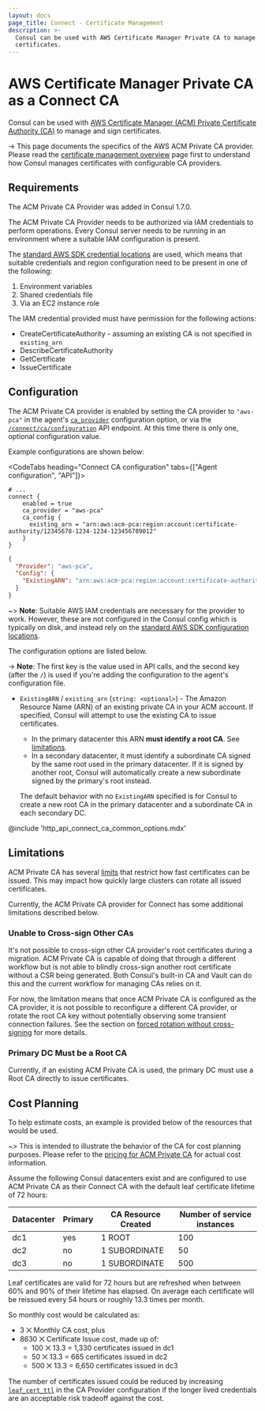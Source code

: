 ```yaml
---
layout: docs
page_title: Connect - Certificate Management
description: >-
  Consul can be used with AWS Certificate Manager Private CA to manage and sign
  certificates.
---
```


# AWS Certificate Manager Private CA as a Connect CA

Consul can be used with [AWS Certificate Manager (ACM) Private Certificate
Authority
(CA)](https://aws.amazon.com/certificate-manager/private-certificate-authority/)
to manage and sign certificates.

-> This page documents the specifics of the AWS ACM Private CA provider.
Please read the [certificate management overview](/docs/connect/ca)
page first to understand how Consul manages certificates with configurable
CA providers.

## Requirements

The ACM Private CA Provider was added in Consul 1.7.0.

The ACM Private CA Provider needs to be authorized via IAM credentials to
perform operations. Every Consul server needs to be running in an environment
where a suitable IAM configuration is present.

The [standard AWS SDK credential
locations](https://docs.aws.amazon.com/sdk-for-go/v1/developer-guide/configuring-sdk.html#specifying-credentials)
are used, which means that suitable credentials and region configuration need to be present in one of the following:

1.  Environment variables
1.  Shared credentials file
1.  Via an EC2 instance role

The IAM credential provided must have permission for the following actions:

- CreateCertificateAuthority - assuming an existing CA is not specified in `existing_arn`
- DescribeCertificateAuthority
- GetCertificate
- IssueCertificate

## Configuration

The ACM Private CA provider is enabled by setting the CA provider to
`"aws-pca"` in the agent's [`ca_provider`] configuration option, or via the
[`/connect/ca/configuration`] API endpoint. At this time there is only one,
optional configuration value.

Example configurations are shown below:

<CodeTabs heading="Connect CA configuration" tabs={["Agent configuration", "API"]}>

<CodeBlockConfig filename="/etc/consul.d/config.hcl" highlight="4,6">

```hcl
# ...
connect {
    enabled = true
    ca_provider = "aws-pca"
    ca_config {
      existing_arn = "arn:aws:acm-pca:region:account:certificate-authority/12345678-1234-1234-123456789012"
    }
}
```

</CodeBlockConfig>

<CodeBlockConfig highlight="2,4">

```json
{
  "Provider": "aws-pca",
  "Config": {
    "ExistingARN": "arn:aws:acm-pca:region:account:certificate-authority/12345678-1234-1234-123456789012"
  }
}
```

</CodeBlockConfig>

</CodeTabs>

~> **Note**: Suitable AWS IAM credentials are necessary for the provider to
work. However, these are not configured in the Consul config which is typically
on disk, and instead rely on the [standard AWS SDK configuration
locations](https://docs.aws.amazon.com/sdk-for-go/v1/developer-guide/configuring-sdk.html#specifying-credentials).

The configuration options are listed below.

-> **Note**: The first key is the value used in API calls, and the second key
   (after the `/`) is used if you're adding the configuration to the agent's
   configuration file.

- `ExistingARN` / `existing_arn` (`string: <optional>`) - The Amazon Resource
  Name (ARN) of an existing private CA in your ACM account. If specified,
  Consul will attempt to use the existing CA to issue certificates.

  - In the primary datacenter this ARN **must identify a root CA**. See
    [limitations](#limitations).
  - In a secondary datacenter, it must identify a subordinate CA signed by
    the same root used in the primary datacenter. If it is signed by another
    root, Consul will automatically create a new subordinate signed by the
    primary's root instead.

  The default behavior with no `ExistingARN` specified is for Consul to
  create a new root CA in the primary datacenter and a subordinate CA in
  each secondary DC.

@include 'http_api_connect_ca_common_options.mdx'

## Limitations

ACM Private CA has several
[limits](https://docs.aws.amazon.com/acm-pca/latest/userguide/PcaLimits.html)
that restrict how fast certificates can be issued. This may impact how quickly
large clusters can rotate all issued certificates.

Currently, the ACM Private CA provider for Connect has some additional
limitations described below.

### Unable to Cross-sign Other CAs

It's not possible to cross-sign other CA provider's root certificates during a
migration. ACM Private CA is capable of doing that through a different workflow
but is not able to blindly cross-sign another root certificate without a CSR
being generated. Both Consul's built-in CA and Vault can do this and the current
workflow for managing CAs relies on it.

For now, the limitation means that once ACM Private CA is configured as the CA
provider, it is not possible to reconfigure a different CA provider, or rotate
the root CA key without potentially observing some transient connection
failures. See the section on [forced rotation without
cross-signing](/docs/connect/ca#forced-rotation-without-cross-signing) for
more details.

### Primary DC Must be a Root CA

Currently, if an existing ACM Private CA is used, the primary DC must use a Root
CA directly to issue certificates.

## Cost Planning

To help estimate costs, an example is provided below of the resources that would
be used.

~> This is intended to illustrate the behavior of the CA for cost planning
purposes. Please refer to the [pricing for ACM Private
CA](https://aws.amazon.com/certificate-manager/pricing/) for actual cost
information.

Assume the following Consul datacenters exist and are configured to use ACM
Private CA as their Connect CA with the default leaf certificate lifetime of
72 hours:

| Datacenter | Primary | CA Resource Created | Number of service instances |
| ---------- | ------- | ------------------- | --------------------------- |
| dc1        | yes     | 1 ROOT              | 100                         |
| dc2        | no      | 1 SUBORDINATE       | 50                          |
| dc3        | no      | 1 SUBORDINATE       | 500                         |

Leaf certificates are valid for 72 hours but are refreshed when
between 60% and 90% of their lifetime has elapsed. On average each certificate
will be reissued every 54 hours or roughly 13.3 times per month.

So monthly cost would be calculated as:

- 3 ⨉ Monthly CA cost, plus
- 8630 ⨉ Certificate Issue cost, made up of:
  - 100 ⨉ 13.3 = 1,330 certificates issued in dc1
  - 50 ⨉ 13.3 = 665 certificates issued in dc2
  - 500 ⨉ 13.3 = 6,650 certificates issued in dc3

The number of certificates issued could be reduced by increasing
[`leaf_cert_ttl`](/docs/agent/options#ca_leaf_cert_ttl) in the CA Provider
configuration if the longer lived credentials are an acceptable risk tradeoff
against the cost.


[`ca_config`]: /docs/agent/options#connect_ca_config
[`ca_provider`]: /docs/agent/options#connect_ca_provider
[`/connect/ca/configuration`]: /api-docs/connect/ca#update-ca-configuration
